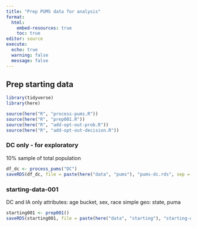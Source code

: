```yaml
---
title: "Prep PUMS data for analysis"
format: 
  html:
    embed-resources: true
    toc: true
editor: source
execute:
  echo: true
  warning: false
  message: false
---
```


## Prep starting data

```r
library(tidyverse)
library(here)

source(here("R", "process-pums.R"))
source(here("R", "prep001.R"))
source(here("R", "add-opt-out-prob.R"))
source(here("R", "add-opt-out-decision.R"))
```

### DC only - for exploratory

10% sample of total population

```r
df_dc <- process_pums("DC")
saveRDS(df_dc, file = paste(here("data", "pums"), "pums-dc.rds", sep = "/"))
```

### starting-data-001

DC and IA only
attributes: age bucket, sex, race simple
geo: state, puma

```r
starting001 <- prep001()
saveRDS(starting001, file = paste(here("data", "starting"), "starting-data-001.rds", sep = "/"))
```

